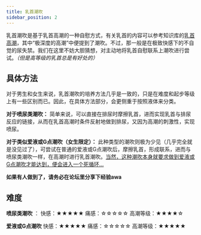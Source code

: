 ```yaml
---
title: 乳首潮吹
sidebar_position: 2
---
```


乳首潮吹是基于乳首高潮的一种自慰方式，有关乳首的内容可以参考知识库的[乳首高潮](https://wiki.viva-la-vita.org/nipple/masturbation/orgasm)，其中“极深度的高潮”中便提到了潮吹。不过，那一般是在极致快感下的不自觉的尿失禁。我们在这里不妨大胆猜想，对主动地将乳首自慰联系上潮吹进行尝试。_（但是高等级的乳首总是有好处的）_

## 具体方法
对于男生和女生来说，乳首潮吹的培养方法几乎是一致的，只是在难度和起步等级上有一些区别而已。因此，在具体方法部分，会更侧重于按照液体来分类。

**对于喷尿类潮吹：** 简单来说，可以直接在排尿时摩擦乳首，进而实现乳首与排尿反应的链接，从而在乳首高潮时条件反射地做到排尿，又因为高潮的刺激性，实现喷尿。

**对于类似爱液或G点潮吹（女生限定）：** 此种类型的潮吹则极为少见（几乎完全就是没见过了），可尝试在普通的爱液或G点潮吹后，摩擦乳首，形成联系，进而与喷尿类潮吹一样，在高潮时进行乳首潮吹。<u>当然，这种潮吹本身就要求做到爱液或G点潮吹才能达到，便会进入一个死循环...</u>


**如果有人做到了，请务必在论坛里分享下经验awa**


## 难度
**喷尿类潮吹** ：
快感：★★★★★ 痛感：☆☆☆☆☆ 高潮等级：★★★★☆

**爱液或G点潮吹**
快感：★★★★★ 痛感：☆☆☆☆☆ 高潮等级：★★★★★

